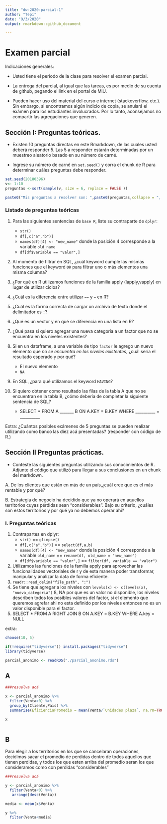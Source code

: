 ```yaml
---
title: "dw-2020-parcial-1"
author: "Tepi"
date: "9/3/2020"
output: rmarkdown::github_document

---
```


# Examen parcial

Indicaciones generales:

* Usted tiene el período de la clase para resolver el examen parcial.
* La entrega del parcial, al igual que las tareas, es por medio de su cuenta de github, pegando el link en el portal de MiU.


* Pueden hacer uso del material del curso e internet (stackoverflow, etc.). Sin embargo, si encontramos algún indicio de copia, se anulará el exámen para los estudiantes involucrados. Por lo tanto, aconsejamos no compartir las agregaciones que generen. 

## Sección I: Preguntas teóricas.

* Existen 10 preguntas directas en este Rmarkdown, de las cuales usted deberá responder 5. Las 5 a responder estarán determinadas por un muestreo aleatorio basado en su número de carné.

* Ingrese su número de carné en  `set.seed()` y corra el chunk de R para determinar cuáles preguntas debe responder.


```r

set.seed(20180396) 
v<- 1:10
preguntas <-sort(sample(v, size = 6, replace = FALSE ))

paste0("Mis preguntas a resolver son: ",paste0(preguntas,collapse = ", "))

```


### Listado de preguntas teóricas

1. Para las siguientes sentencias de `base R`, liste su contraparte de `dplyr`:
    * `str()`
    * `df[,c("a","b")]`
    * `names(df)[4] <- "new_name"` donde la posición 4 corresponde a la variable `old_name`
    * `df[df$variable == "valor",]`
    
    
2. Al momento de filtrar en SQL, ¿cuál keyword cumple las mismas funciones que el keyword `OR`  para filtrar uno o más elementos una misma columna?
3. ¿Por qué en R utilizamos funciones de la familia apply (lapply,vapply) en lugar de utilizar ciclos?
4. ¿Cuál es la diferencia entre utilizar `==` y `=` en R?
5. ¿Cuál es la forma correcta de cargar un archivo de texto donde el delimitador es `:`?
6. ¿Qué es un vector y en qué se diferencia en una lista en R?
7. ¿Qué pasa si quiero agregar una nueva categoría a un factor que no se encuentra en los niveles existentes?
8. Si en un dataframe, a una variable de tipo `factor` le agrego un nuevo elemento que *no se encuentra en los niveles existentes*, ¿cuál sería el resultado esperado y por qué?
    * El nuevo elemento
    * `NA`
9. En SQL, ¿para qué utilizamos el keyword `HAVING`?
10. Si quiero obtener como resultado las filas de la tabla A que no se encuentran en la tabla B, ¿cómo debería de completar la siguiente sentencia de SQL?

    * SELECT * FROM A _______ B ON A.KEY = B.KEY WHERE __________ = __________
  
Extra: ¿Cuántos posibles exámenes de 5 preguntas se pueden realizar utilizando como banco las diez acá presentadas?
(responder con código de R.)


## Sección II Preguntas prácticas.


* Conteste las siguientes preguntas utilizando sus conocimientos de R. Adjunte el código que utilizó para llegar a sus conclusiones en un chunk del markdown.

A. De los clientes que están en más de un país,¿cuál cree que es el más rentable y por qué?

B. Estrategia de negocio ha decidido que ya no operará en aquellos territorios cuyas pérdidas sean "considerables". Bajo su criterio, ¿cuáles son estos territorios y por qué ya no debemos operar ahí?








### I. Preguntas teóricas

1. Contrapartes en dplyr:
    * `str()` == `glimpse()`
    * `df[,c("a","b")]` == `select(df,a,b)`
    * `names(df)[4] <- "new_name"` donde la posición 4 corresponde a la variable `old_name` == `rename(df, old_name = "new_name")`
    * `df[df$variable == "valor",]` == `filter(df, variable == "valor")`

3. Utilizamos las funciones de la familia apply para aprovechar las funcionalidades vectoriales de r y de esta manera poder transformar, manipular y analizar la data de forma eficiente.
5. `readr::read_delim("file_path", ":")`
7. Se tiene que agregar a los niveles con `levels(x) <- c(levels(x), "nueva_categoria")` 
8, NA por que es un valor no disponible, los niveles describen todos los posibles valores del factor, si el elemento que queremos agrefar ahi no esta definido por los niveles entonces no es un valor disponible para el factor. 
10. SELECT * FROM A RIGHT JOIN B ON A.KEY = B.KEY WHERE A.key = NULL

extra: 
```r
choose(10, 5)
```
```r
if(!require("tidyverse")) install.packages("tidyverse")
library(tidyverse)

parcial_anonimo <- readRDS("./parcial_anonimo.rds")

```





## A

```r
###resuelva acá

x <- parcial_anonimo %>% 
  filter(Venta>0) %>% 
  group_by(Cliente,Pais) %>%
  summarise(EficienciaPromedio = mean(Venta/`Unidades plaza`, na.rm=TRUE) )

x
  


```




## B


Para elegir a los territorios en los que se cancelaran operaciones, decidimos sacar el promedio de perdidas dentro de todos aquellos que tienen perdidas, y todos los que esten arriba del promedio seran los que consideramos como con perdidas "considerables"

```r
###resuelva acá

y <- parcial_anonimo %>% 
  filter(Venta<0) %>% 
   arrange(desc(Venta))

media <- mean(x$Venta)

y %>% 
  filter(Venta<media)

```

